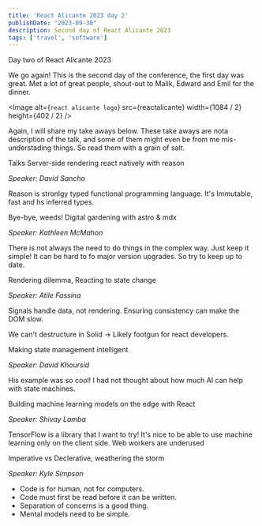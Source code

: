 ```yaml
---
title: 'React Alicante 2023 day 2'
publishDate: "2023-09-30"
description: Second day of React Alicante 2023
tags: ['travel', 'software']
---
```


<Heading>
	Day two of React Alicante 2023
</Heading>

We go again!
This is the second day of the conference, the first day was great. Met a lot of great people, shout-out to Malik, Edward and Emil for the dinner.

<Image
	alt={`react alicante logo`}
	src={reactalicante}
	width={1084 / 2}
	height={402 / 2}
/>

Again, I will share my take aways below. These take aways are nota description of the talk, and some of them might even be from me mis-understading things.
So read them with a grain of salt.

<Heading>
	Talks
</Heading>

<SubHeading>
	Server-side rendering react natively with reason
</SubHeading>

*Speaker: David Sancho*

<Callout emoji="📢" text="Server-reason-react is an implementation of react-dom/server and some of React's internals in OCaml. Its purpose is to render HTML markup from the server for a Reason React application natively." />

<Callout emoji="📢" text="This talk provides an overview of some of the concepts of the library, what it means to render React in OCaml, how we use it at Ahrefs.com, a benchmark against a Node equivalent, and the future of all of this." />

Reason is stronlgy typed functional programming language.
It's Immutable, fast and hs inferred types.

<SubHeading>
	Bye-bye, weeds! Digital gardening with astro & mdx
</SubHeading>

*Speaker: Kathleen McMahon*

<Callout emoji="📢" text="Has your once-thriving digital garden become overgrown with weeds? Has your framework of choice changed from a suite of landscaping tools to a warehouse of industrial farming equipment? What if you're three versions behind? Do you upgrade and continue with complexity, or choose a new stack that meets your static site needs?" />


<Callout emoji="📢" text="This talk will teach you to weed out site complexity with Astro, SolidJS, and MDX. Pair this with accessibility best practices, and breathe new life into your digital garden." />


There is not always the need to do things in the complex way. Just keep it simple!
It can be hard to fo major version upgrades. So try to keep up to date.

<SubHeading>
	Rendering dilemma, Reacting to state change
</SubHeading>

*Speaker: Atile Fassina*

<Callout emoji="📢" text="React has exploded in popularity thanks to the performance and unrivaled developer experience the virtual DOM and reconciliation could offer. But as our apps grew, we started pushing the boundaries of managing client state in a performant way. Recently Signals have caught attention and curious eyes of developers that wish by default fine-grained control of how their applications re-render based on user actions." />

<Callout emoji="📢" text="Let's have a look at the difference and how to achieve similar results with each paradigm." />


Signals handle data, not rendering.
Ensuring consistency can make the DOM slow.

We can't destructure in Solid -> Likely footgun for react developers.

<SubHeading>
	Making state management intelligent
</SubHeading>

*Speaker: David Khoursid*

<Callout emoji="📢" text="Managing state is complicated. Humans are even more complicated. As developers, it's our job to deliver seamless and intuitive user experiences, but the sheer complexity of human behavior and the real world can make this a daunting task. In this talk, we'll explore a radical new approach to app development where language models (LLMs) and reinforcement learning (RL) can be used to handle app logic in a more intelligent and human-centric way. We're bringing artificial intelligence to state management in ways that go much, much further than existing methods." />

<Callout emoji="📢" text="You will learn how you can leverage AI in your existing code to create the best UX possible, and peer into the future of AI and the path to AGI." />


His example was so cool! I had not thought about how much AI can help with state machines.

<SubHeading>
	Building machine learning models on the edge with React
</SubHeading>

*Speaker: Shivay Lamba*

<Callout emoji="📢" text="Ever got frustrated typing the `as` prop in React components? How about this in combination with `forwardRef`? To put it short: It's not easy." />

<Callout emoji="📢" text="Let's delve into strategies for constructing Compound Components, Polymorphic Components, and Components wrapped in forwardRef, while avoiding the use of type casts and ensure precise TypeScript typings." />

TensorFlow is a library that I want to try!
It's nice to be able to use machine learning only on the client side.
Web workers are underused

<SubHeading>
	Imperative vs Declerative, weathering the storm
</SubHeading>

*Speaker: Kyle Simpson*

<Callout emoji="📢" text="You've no doubt heard the terms imperative and declarative before, and you probably know that developers strongly prefer the latter whenever possible. But just how clear are you on what these really mean, when it comes to writing lines of code in your app? Most of us probably just wing it or feel I know it when I see it. Debates have raged for decades on this topic." />

<Callout emoji="📢" text="In this talk, I'll drive straight into the eye of the storm and try to sift through what it all means for our apps. We'll look at how these concepts play out in a variety of webdev technologies, from HTML, to CSS, to JS, to (yes!) React... and more along the way. I hope you've brought your raincoat!" />


-   Code is for human, not for computers.
-   Code must first be read before it can be written.
-   Separation of concerns is a good thing.
-   Mental models need to be simple.
